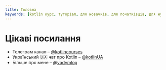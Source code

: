 ```yaml
---
title: Головна
keywords: [kotlin курс, туторіал, для новачків, для початківців, для нубів]
---
```


<Main/>

<h1>Цікаві посилання</h1>


- Телеграм канал – [@kotlincourses](https://kotlincourses.t.me)
- Український 🇺🇦 чат про Kotlin – [@kotlinUA](https://kotlinua.t.me)
- Більше про мене – [@vadymlog](https://vadymlog.t.me)

<div style={{
    paddingBlockEnd: '4em'
}}/>
